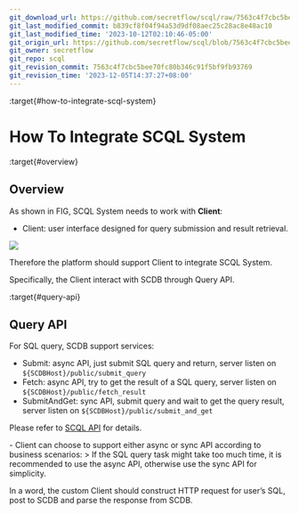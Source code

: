 ```yaml
---
git_download_url: https://github.com/secretflow/scql/raw/7563c4f7cbc5bee70fc80b346c91f5bf9fb93769/docs/topics/clients/overview.rst
git_last_modified_commit: b839cf8f04f94a53d9df08aec25c28ac8e48ac10
git_last_modified_time: '2023-10-12T02:10:46-05:00'
git_origin_url: https://github.com/secretflow/scql/blob/7563c4f7cbc5bee70fc80b346c91f5bf9fb93769/docs/topics/clients/overview.rst
git_owner: secretflow
git_repo: scql
git_revision_commit: 7563c4f7cbc5bee70fc80b346c91f5bf9fb93769
git_revision_time: '2023-12-05T14:37:27+08:00'
---
```


:target{#how-to-integrate-scql-system}

# How To Integrate SCQL System

:target{#overview}

## Overview

As shown in FIG, SCQL System needs to work with <strong>Client</strong>:

- Client: user interface designed for query submission and result retrieval.

![](../../_assets/scql_system.png)

Therefore the platform should support Client to integrate SCQL System.

Specifically, the Client interact with SCDB through Query API.

:target{#query-api}

## Query API

For SQL query, SCDB support services:

- Submit: async API, just submit SQL query and return, server listen on `${SCDBHost}/public/submit_query`
- Fetch: async API, try to get the result of a SQL query, server listen on `${SCDBHost}/public/fetch_result`
- SubmitAndGet: sync API, submit query and wait to get the query result, server listen on `${SCDBHost}/public/submit_and_get`

Please refer to [SCQL API](../../reference/http-api.mdx) for details.

<Container type="note">
  - Client can choose to support either async or sync API according to business scenarios:
    > If the SQL query task might take too much time, it is recommended to use the async API, otherwise use the sync API for simplicity.
</Container>

In a word, the custom Client should construct HTTP request for user’s SQL, post to SCDB and parse the response from SCDB.

